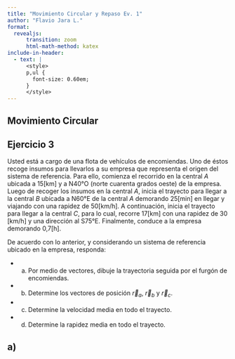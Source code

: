 ```yaml
---
title: "Movimiento Circular y Repaso Ev. 1"
author: "Flavio Jara L."
format:
  revealjs:
      transition: zoom
      html-math-method: katex
include-in-header:
  - text: |
      <style>
      p,ul {
        font-size: 0.60em;
      }
      </style>
---
```


## Movimiento Circular


## Ejercicio 3

Usted está a cargo de una flota de vehículos de encomiendas. Uno de éstos recoge insumos para llevarlos a su empresa que representa el origen del sistema de referencia. Para ello, comienza el recorrido en la central $A$ ubicada a 15[km] y a N40°O (norte cuarenta grados oeste) de la empresa. Luego de recoger los insumos en la central $A$, inicia el trayecto para llegar a la central $B$ ubicada a N60°E de la central $A$ demorando 25[min] en llegar y viajando con una rapidez de 50[km/h]. A continuación, inicia el trayecto para llegar a la central $C$, para lo cual, recorre 17[km] con una rapidez de 30 [km/h] y una dirección al S75°E. Finalmente, conduce a la empresa demorando 0,7[h].

De acuerdo con lo anterior, y considerando un sistema de referencia ubicado en la empresa, responda:

- a) Por medio de vectores, dibuje la trayectoria seguida por el furgón de encomiendas.
- b) Determine los vectores de posición $\vec{r}_a$, $\vec{r}_b$ y $\vec{r}_c$.
- c) Determine la velocidad media en todo el trayecto.
- d) Determine la rapidez media en todo el trayecto.

## a)

